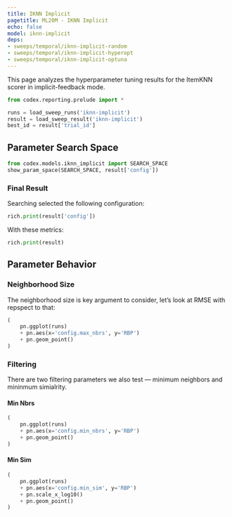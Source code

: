 ```yaml
---
title: IKNN Implicit
pagetitle: ML20M - IKNN Implicit
echo: false
model: iknn-implicit
deps:
- sweeps/temporal/iknn-implicit-random
- sweeps/temporal/iknn-implicit-hyperopt
- sweeps/temporal/iknn-implicit-optuna
---
```


This page analyzes the hyperparameter tuning results for the ItemKNN scorer in
implicit-feedback mode.



```python
from codex.reporting.prelude import *
```

```python
runs = load_sweep_runs('iknn-implicit')
result = load_sweep_result('iknn-implicit')
best_id = result['trial_id']
```

## Parameter Search Space

```python
from codex.models.iknn_implicit import SEARCH_SPACE
show_param_space(SEARCH_SPACE, result['config'])
```

### Final Result

Searching selected the following configuration:

```python
rich.print(result['config'])
```

With these metrics:

```python
rich.print(result)
```

## Parameter Behavior

### Neighborhood Size

The neighborhood size is key argument to consider, let's look at RMSE with
repspect to that:

```python
(
    pn.ggplot(runs)
    + pn.aes(x='config.max_nbrs', y='RBP')
    + pn.geom_point()
)
```

### Filtering

There are two filtering parameters we also test — minimum neighbors and mininmum
simialrity.

::: {.panel-tabset}

#### Min Nbrs

```python
(
    pn.ggplot(runs)
    + pn.aes(x='config.min_nbrs', y='RBP')
    + pn.geom_point()
)
```

#### Min Sim

```python
(
    pn.ggplot(runs)
    + pn.aes(x='config.min_sim', y='RBP')
    + pn.scale_x_log10()
    + pn.geom_point()
)
```

:::

